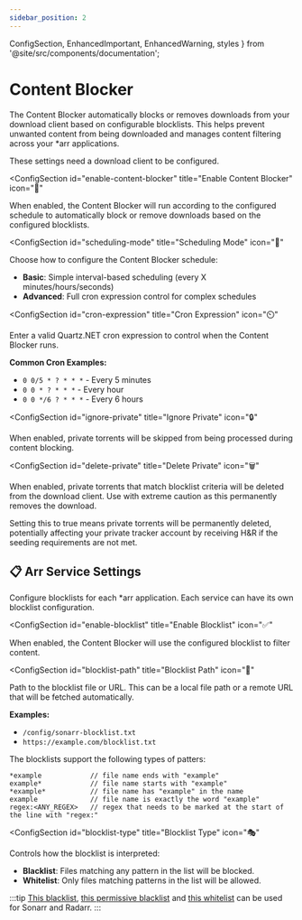 ```yaml
---
sidebar_position: 2
---
```


  ConfigSection, 
  EnhancedImportant, 
  EnhancedWarning,
  styles 
} from '@site/src/components/documentation';

# Content Blocker

The Content Blocker automatically blocks or removes downloads from your download client based on configurable blocklists. This helps prevent unwanted content from being downloaded and manages content filtering across your *arr applications.

<div className={styles.documentationPage}>

<EnhancedImportant>
These settings need a download client to be configured.
</EnhancedImportant>

<div className={styles.section}>

<ConfigSection
  id="enable-content-blocker"
  title="Enable Content Blocker"
  icon="🔄"
>

When enabled, the Content Blocker will run according to the configured schedule to automatically block or remove downloads based on the configured blocklists.

</ConfigSection>

<ConfigSection
  id="scheduling-mode"
  title="Scheduling Mode"
  icon="📅"
>

Choose how to configure the Content Blocker schedule:
- **Basic**: Simple interval-based scheduling (every X minutes/hours/seconds)
- **Advanced**: Full cron expression control for complex schedules

</ConfigSection>

<ConfigSection
  id="cron-expression"
  title="Cron Expression"
  icon="⏲️"
>

Enter a valid Quartz.NET cron expression to control when the Content Blocker runs.

**Common Cron Examples:**
- `0 0/5 * ? * * *` - Every 5 minutes
- `0 0 * ? * * *` - Every hour
- `0 0 */6 ? * * *` - Every 6 hours

</ConfigSection>

<ConfigSection
  id="ignore-private"
  title="Ignore Private"
  icon="🔒"
>

When enabled, private torrents will be skipped from being processed during content blocking.

</ConfigSection>

<ConfigSection
  id="delete-private"
  title="Delete Private"
  icon="🗑️"
>

When enabled, private torrents that match blocklist criteria will be deleted from the download client. Use with extreme caution as this permanently removes the download.

<EnhancedWarning>
Setting this to true means private torrents will be permanently deleted, potentially affecting your private tracker account by receiving H&R if the seeding requirements are not met.
</EnhancedWarning>

</ConfigSection>

</div>

<div className={styles.section}>

<h2 className={styles.sectionTitle}>
  <span className={styles.sectionIcon}>📋</span>
  Arr Service Settings
</h2>

<p className={styles.sectionDescription}>
  Configure blocklists for each *arr application. Each service can have its own blocklist configuration.
</p>

<ConfigSection
  id="enable-blocklist"
  title="Enable Blocklist"
  icon="✅"
>

When enabled, the Content Blocker will use the configured blocklist to filter content.

</ConfigSection>

<ConfigSection
  id="blocklist-path"
  title="Blocklist Path"
  icon="📂"
>

Path to the blocklist file or URL. This can be a local file path or a remote URL that will be fetched automatically.

**Examples:** 
- `/config/sonarr-blocklist.txt`
- `https://example.com/blocklist.txt`

The blocklists support the following types of patters:
```
*example            // file name ends with "example"
example*            // file name starts with "example"
*example*           // file name has "example" in the name
example             // file name is exactly the word "example"
regex:<ANY_REGEX>   // regex that needs to be marked at the start of the line with "regex:"
```

</ConfigSection>

<ConfigSection
  id="blocklist-type"
  title="Blocklist Type"
  icon="🎭"
>

Controls how the blocklist is interpreted:
- **Blacklist**: Files matching any pattern in the list will be blocked.
- **Whitelist**: Only files matching patterns in the list will be allowed.

:::tip
[This blacklist](https://raw.githubusercontent.com/Cleanuparr/Cleanuparr/refs/heads/main/blacklist), [this permissive blacklist](https://raw.githubusercontent.com/Cleanuparr/Cleanuparr/refs/heads/main/blacklist_permissive) and [this whitelist](https://raw.githubusercontent.com/Cleanuparr/Cleanuparr/refs/heads/main/whitelist) can be used for Sonarr and Radarr.
:::

</ConfigSection>

</div>

</div>